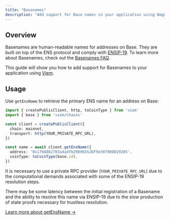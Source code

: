 ```yaml
---
title: "Basenames"
description: "Add support for Base names in your application using Wagmi and Viem"
---
```




## Overview

Basenames are human-readable names for addresses on Base.
They are built on top of the ENS protocol and comply with [ENSIP-19](https://docs.ens.domains/ensip/19/).
To learn more about Basenames, check out the [Basenames FAQ](/base-account/basenames/basenames-faq).

This guide will show you how to add support for Basenames to your application using [Viem](https://viem.sh/).

## Usage

Use `getEnsName` to retrieve the primary ENS name for an address on Base:

```ts getBasename.ts
import { createPublicClient, http, toCoinType } from 'viem'
import { base } from 'viem/chains'

const client = createPublicClient({
  chain: mainnet,
  transport: http(YOUR_PRIVATE_RPC_URL),
})

const name = await client.getEnsName({
  address: '0x179A862703a4adfb29896552DF9e307980D19285',
  coinType: toCoinType(base.id),
})
```

<Tip>

It is necessary to use a private RPC provider (`YOUR_PRIVATE_RPC_URL`) due to the computational demands associated with some of the ENSIP-19 resolution steps.

</Tip>

<Warning>

There may be some latency between the initial registration of a Basename and the ability to resolve this name via ENSIP-19 due to the slow production of state proofs necessary for trustless resolution.
</Warning>

[Learn more about getEnsName →](https://viem.sh/docs/ens/actions/getEnsName)
